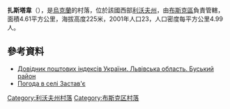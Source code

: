 {{coord|49|59|17|N|24|50|35|E|scale:100000|display=title}}

'''扎斯塔韋'''（{{lang-uk|Застав'є}}），是[[烏克蘭|烏克蘭]]的村落，位於該國西部[[利沃夫州|利沃夫州]]，由[[布斯克區|布斯克區]]負責管轄，面積4.61平方公里，海拔高度225米，2001年人口23，人口密度每平方公里4.99人。

==參考資料==
*[http://www.uaidx.com/13/286/index Довідник поштових індексів України. Львівська область. Буський район] {{Wayback|url=http://www.uaidx.com/13/286/index |date=20160909184638 }}
* [http://weather.in.ua/ua/l'vovskaja/8631 Погода в селі Застав'є] {{Wayback|url=http://weather.in.ua/ua/l'vovskaja/8631 |date=20111221171345 }}

{{DEFAULTSORT:Застав'є}}
[[Category:利沃夫州村落|Category:利沃夫州村落]]
[[Category:布斯克区村落|Category:布斯克区村落]]


{{Lviv-geo-stub}}